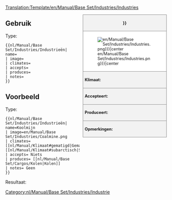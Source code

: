 <noinclude>[[Translation:Template/en/Manual/Base Set/Industries/Industries]]</noinclude><!--
This is a Template for Industries. '''DO NOT EDIT THIS PAGE''', edit the specific article instead.
--><noinclude></noinclude><!--
--><div style="float:right; width:260px; font-size:90%; border:1px solid gray; background-color:#f2f2f2; margin-left:10px; margin-bottom:10px">
<div style="text-align:center; border-bottom:1px solid gray; padding:5px"><strong>{{{name|{{PAGENAME}}}}}</strong></div>
<div style="background-color:white; padding:5px">[[File:{{{image|en/Manual/Base Set/Industries/Industries.png}}}|center]]</div>
<div style="border-top:1px solid gray; padding:5px"><strong>Klimaat:</strong> {{{climates}}}</div>
<div style="border-top:1px solid gray; padding:5px"><strong>Accepteert:</strong> {{{accepts}}}</div>
<div style="border-top:1px solid gray; padding:5px"><strong>Produceert:</strong> {{{produces}}}</div>
<div style="border-top:1px solid gray; padding:5px"><strong>Opmerkingen:</strong> {{{notes|}}}</div>
</div><noinclude>

{{en/-}}
==Gebruik==
Type:
<pre>{{nl/Manual/Base Set/Industries/Industrieën| name=
| image=
| climates=
| accepts=
| produces=
| notes=
}}</pre>

==Voorbeeld==
Type:
<pre>{{nl/Manual/Base Set/Industries/Industrieën| name=Koolmijn
| image=en/Manual/Base Set/Industries/Coalmine.png
| climates=[[nl/Manual/Klimaat#gematigd|Gematigd]], [[nl/Manual/Klimaat#subarctisch|Subarctisch]]
| accepts= Niets
| produces= [[nl/Manual/Base Set/Cargos/Kolen|Kolen]]
| notes= Geen
}}</pre>
Resultaat:
{{nl/Manual/Base Set/Industries/Industrieën| name=Koolmijn
| image=en/Manual/Base Set/Industries/Coalmine.png
| climates=[[nl/Manual/Klimaat#gematigd|Gematigd]], [[nl/Manual/Klimaat#subarctisch|Subarctisch]]
| accepts= Niets
| produces= [[nl/Manual/Base Set/Cargos/Kolen|Kolen]]
| notes= Geen
}}
</noinclude><includeonly>
[[Category:nl/Manual/Base Set/Industries/Industrie]]</includeonly>
